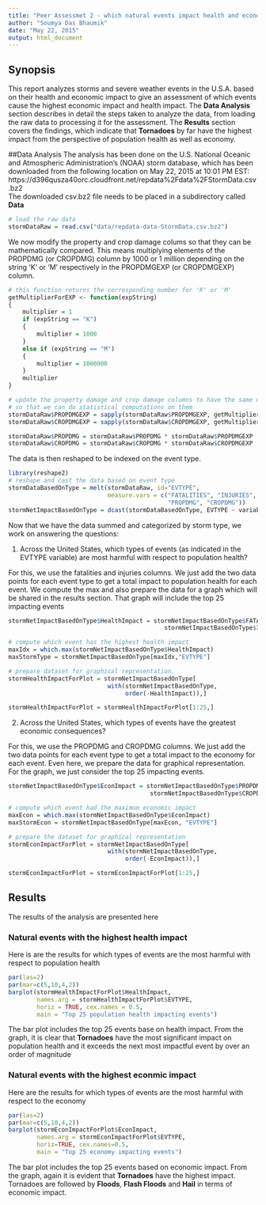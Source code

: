 ```yaml
---
title: "Peer Assessmet 2 - which natural events impact health and economy in the United States"
author: "Soumya Das Bhaumik"
date: "May 22, 2015"
output: html_document
---
```


## Synopsis
This report analyzes storms and severe weather events in the U.S.A. based on
their health and economic impact to give an assessment of which events cause
the highest economic impact and health impact. The **Data Analysis** section
describes in detail the steps taken to analyze the data, from loading the raw 
data to processing it for the assessment. The **Results** section covers the 
findings, which indicate that **Tornadoes** by far have the highest impact from
the perspective of population health as well as economy.

##Data Analysis
The analysis has been done on the U.S. National Oceanic and Atmospheric 
Administration's (NOAA) storm database, which has been downloaded from the 
following location on May 22, 2015 at 10:01 PM EST:  
https://d396qusza40orc.cloudfront.net/repdata%2Fdata%2FStormData.csv.bz2  
The downloaded csv.bz2 file needs to be placed in a subdirectory called **Data**

```r
# load the raw data
stormDataRaw = read.csv("data/repdata-data-StormData.csv.bz2")
```

We now modify the property and crop damage colums so that they can be
mathematically compared. This means multiplying elements of the PROPDMG 
(or CROPDMG) column by 1000 or 1 million depending on the string 'K' or 'M' 
respectively in the PROPDMGEXP (or CROPDMGEXP) column.

```r
# this function returns the corresponding number for 'K' or 'M'
getMultiplierForEXP <- function(expString)
{
    multiplier = 1
    if (expString == "K")
    {
        multiplier = 1000
    }
    else if (expString == "M")
    {
        multiplier = 1000000
    }
    multiplier
}

# update the property damage and crop damage columns to have the same unit
# so that we can do statistical computations on them
stormDataRaw$PROPDMGEXP = sapply(stormDataRaw$PROPDMGEXP, getMultiplierForEXP)
stormDataRaw$CROPDMGEXP = sapply(stormDataRaw$CROPDMGEXP, getMultiplierForEXP)

stormDataRaw$PROPDMG = stormDataRaw$PROPDMG * stormDataRaw$PROPDMGEXP
stormDataRaw$CROPDMG = stormDataRaw$CROPDMG * stormDataRaw$CROPDMGEXP

```

The data is then reshaped to be indexed on the event type.

```r
library(reshape2)
# reshape and cast the data based on event type
stormDataBasedOnType = melt(stormDataRaw, id="EVTYPE", 
                            measure.vars = c("FATALITIES", "INJURIES", 
                                             "PROPDMG", "CROPDMG"))
stormNetImpactBasedOnType = dcast(stormDataBasedOnType, EVTYPE ~ variable, sum)
```

Now that we have the data summed and categorized by storm type, we work on 
answering the questions:

1. Across the United States, which types of events (as indicated in the EVTYPE 
variable) are most harmful with respect to population health?  

For this, we use the fatalities and injuries columns. We just add the two data
points for each event type to get a total impact to population health for each 
event. We compute the max and also prepare the data for a graph which will be 
shared in the results section. That graph will include the top 25 impacting 
events
```r
stormNetImpactBasedOnType$HealthImpact = stormNetImpactBasedOnType$FATALITIES +
                                            stormNetImpactBasedOnType$INJURIES

# compute which event has the highest health impact
maxIdx = which.max(stormNetImpactBasedOnType$HealthImpact)
maxStormType = stormNetImpactBasedOnType[maxIdx,"EVTYPE"]

# prepare dataset for graphical representation. 
stormHealthImpactForPlot = stormNetImpactBasedOnType[
                            with(stormNetImpactBasedOnType, 
                                 order(-HealthImpact)),]

stormHealthImpactForPlot = stormHealthImpactForPlot[1:25,]

```

2. Across the United States, which types of events have the greatest economic consequences?

For this, we use the PROPDMG and CROPDMG columns. We just add the two data
points for each event type to get a total impact to the economy for each event.
Even here, we prepare the data for graphical representation. For the graph, we
just consider the top 25 impacting events.
```r
stormNetImpactBasedOnType$EconImpact = stormNetImpactBasedOnType$PROPDMG +
                                        stormNetImpactBasedOnType$CROPDMG

# compute which event had the maximum economic impact
maxEcon = which.max(stormNetImpactBasedOnType$EconImpact)
maxStormEcon = stormNetImpactBasedOnType[maxEcon, "EVTYPE"]

# prepare the dataset for graphical representation
stormEconImpactForPlot = stormNetImpactBasedOnType[
                            with(stormNetImpactBasedOnType, 
                                 order(-EconImpact)),]

stormEconImpactForPlot = stormEconImpactForPlot[1:25,]
```


## Results
The results of the analysis are presented here  

### Natural events with the highest health impact
Here is are the results for which types of events are the most harmful with 
respect to population health
```r
par(las=2)
par(mar=c(5,10,4,2))
barplot(stormHealthImpactForPlot$HealthImpact, 
        names.arg = stormHealthImpactForPlot$EVTYPE, 
        horiz = TRUE, cex.names = 0.5,
        main = "Top 25 population health impacting events")
```
  
The bar plot includes the top 25 events base on health impact. From the graph,
it is clear that **Tornadoes** have the most significant impact on population
health and it exceeds the next most impactful event by over an order of 
magnitude  

### Natural events with the highest econmic impact
Here are the results for which types of events are the most harmful with respect
to the economy
```r
par(las=2)
par(mar=c(5,10,4,2))
barplot(stormEconImpactForPlot$EconImpact, 
        names.arg = stormEconImpactForPlot$EVTYPE, 
        horiz=TRUE, cex.names=0.5,
        main = "Top 25 economy impacting events")
```
  
The bar plot includes the top 25 events based on economic impact. From the 
graph, again it is evident that **Tornadoes** have the highest impact. Tornadoes
are followed by **Floods**, **Flash Floods** and **Hail** in terms of economic 
impact.
